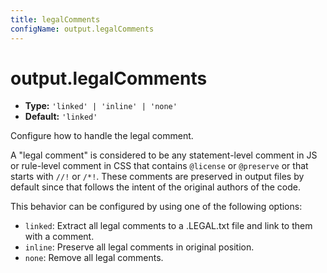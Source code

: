```yaml
---
title: legalComments
configName: output.legalComments
---
```


# output.legalComments

- **Type:** `'linked' | 'inline' | 'none'`
- **Default:** `'linked'`

Configure how to handle the legal comment.

A "legal comment" is considered to be any statement-level comment in JS or rule-level comment in CSS that contains `@license` or `@preserve` or that starts with `//!` or `/*!`. These comments are preserved in output files by default since that follows the intent of the original authors of the code.

This behavior can be configured by using one of the following options:

- `linked`: Extract all legal comments to a .LEGAL.txt file and link to them with a comment.
- `inline`: Preserve all legal comments in original position.
- `none`: Remove all legal comments.


<RsbuildConfig />
